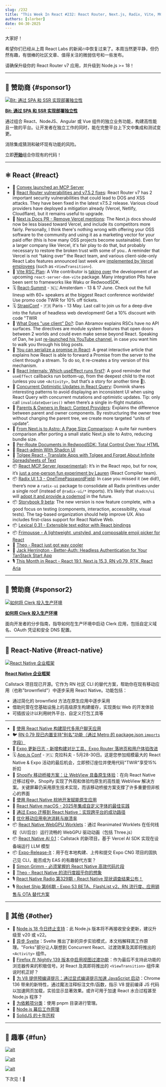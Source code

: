 ```yaml
---
slug: /232
title: "This Week In React #232: React Router, Next.js, Radix, Vite, MCP, Storybook | Entreprise Framework, Shopify, Brownfield, WebGPU, AI, Release-It, Expo | Node.js, Async Svelte, Compile Hints, View Transitions"
authors: [slorber]
date: 04-30-2025
---
```


大家好！

希望你们已经从上周 React Labs 的新闻🔥中恢复过来了。本周当然更平静，但仍然有趣，有很棒的社区文章、值得关注的微弱信号和一些发布。

请确保升级你的 React Router v7 应用，并升级到 Node.js >= 18！

<!-- truncate -->


<Support />

---

## 💸 赞助商 {#sponsor1}

[![Bit: 通过 SPA 和 SSR 实现部署独立性](/emails/issues/232/bit.jpg)](https://bit.dev/?utm_source=ThisWeekInReact&utm_id=10&utm_medium=newsletter)

**[Bit: 通过 SPA 和 SSR 实现部署独立性](https://bit.dev/?utm_source=ThisWeekInReact&utm_id=10&utm_medium=newsletter)**

通过组合 React、NodeJS、Angular 或 Vue 组件的独立业务功能，构建高性能且一致的平台。让开发者在独立工作的同时，能在完整平台上下文中集成和测试变更。

消除集成猜测和破坏现有功能的风险。

立即[**开始**](https://bit.dev/?utm_source=ThisWeekInReact&utm_id=10&utm_medium=newsletter)组合你现有的代码！

---

## ⚛️ React {#react}

- 💸 [Convex launched an MCP Server](https://convex.link/thisweekmcp)
- 🔐 [React Router vulnerabilities and v7.5.2 fixes](https://github.com/remix-run/react-router/blob/main/CHANGELOG.md#v752): React Router v7 has 2 important security vulnerabilities that could lead to DOS and XSS attacks. They have been fixed in the latest v7.5.2 release. Various cloud providers have deployed a mitigation already (Vercel, Netlify, Cloudflare), but it remains useful to upgrade.
- 👀 [Next.js Docs PR \- Remove Vercel mentions](https://github.com/vercel/next.js/pull/78557): The Next.js docs should now be less biased toward Vercel, and include its competitors more fairly. Personally, I think there's nothing wrong with offering your OSS software to the community and using it as a marketing vector for your paid offer (this is how many OSS projects become sustainable). Even for a larger company like Vercel, it's fair play to do that, but probably necessary to restore the broken trust with some of you.. A reminder that Vercel is not “taking over” the React team, and various client-side-only React Labs features announced last week are [implemented by Vercel employees](https://bsky.app/profile/ricky.fm/post/3lnvyuennss2b) (such as `<ViewTransition>`).
- 👀 [Vite RSC Plan](https://github.com/hi-ogawa/vite-plugins/issues/748): A Vite contributor is [taking over](https://github.com/facebook/react/pull/31768#issuecomment-2823466684) the development of an upcoming `react-server-dom-vite` package. Many integration PRs have been sent to frameworks like Waku or RedwoodSDK.
- 🗓 [React-Summit](https://reactsummit.com/?utm_source=Newsletter&utm_medium=thisweekinreact) - 🇳🇱 Amsterdam - 13 & 17 June. Check out the full lineup with 60+ speakers at the biggest React conference worldwide! Use promo code TWIR for 10% off tickets.
- 🗓️ [StrapiConf](https://conf.strapi.io/?utm_source=thisweekinreact) - 🇫🇷 Paris - 13 May. Last call to join us for a deep dive into the future of headless web development! Get a 10% discount with code "TWIR
- 📜 [What Does "use client" Do?](https://overreacted.io/what-does-use-client-do/): Dan Abramov explains RSCs have no API surfaces. The directives are module system features that open doors between 2 worlds and could even make sense beyond React. Speaking of Dan, he just [re-launched his YouTube channel](https://www.youtube.com/@overreacted-io), in case you want him to walk you through his blog posts.
- 📜 [You can serialize a promise in React](https://twofoldframework.com/blog/you-can-serialize-a-promise-in-react): A great interactive article that explains how React is able to forward a Promise from the server to the client through a stream. To do so, it re-creates a tiny version of this mechanism.
- 📜 [React Internals: Which useEffect runs first?](https://frontendmasters.com/blog/react-internals-which-useeffect-runs-first/): A good reminder that `useEffect` callbacks run bottom-up, from the deepest child to the root (unless you use `<Activity>,` but that’s a story for another time 🙈).
- 📜 [Concurrent Optimistic Updates in React Query](https://tkdodo.eu/blog/concurrent-optimistic-updates-in-react-query): Dominik shares interesting patterns to avoid displaying an inconsistent UI when using React Query with concurrent mutations and optimistic updates. Tip: only call `invalidateQueries()` when there’s a single in-flight mutation.
- 📜 [Parents & Owners in React: Context Providers](https://julesblom.com/writing/parent-owners-context): Explains the difference between parent and owner components. By restructuring the owner tree without changing the parent tree, we create more targeted “units of update”.
- 📜 [From Next.js to Astro: A Page Size Comparison](https://alan.norbauer.com/articles/astro-vs-nextjs-page-size/): A quite fair numbers comparison after porting a small static Next.js site to Astro, reducing bundle size.
- 📜 [Per-Route Documents in RedwoodSDK: Total Control Over Your HTML](https://rwsdk.com/blog/redwoodsdk-multiple-documents)
- 📜 [React-admin With Shadcn UI](https://marmelab.com/blog/2025/04/23/react-admin-with-shadcn.html)
- 💸 [Tolgee React - Translate Apps with Tolgee and Forget About Infinite Spreadsheets of Text](https://tolgee.io/apps-integrations/react)
- 📦 [React MCP Server (experimental)](https://github.com/facebook/react/tree/main/compiler/packages/react-mcp-server): It’s in the React repo, but for now, it’s [just a one-person fun experiment by Lauren](https://github.com/facebook/react/pull/32859) (React Compiler team).
- 📦 [Radix UI 1.3 \- OneTimePasswordField](https://www.radix-ui.com/primitives/docs/overview/releases#april-17-2025): In case you missed it (we did\!), there’s now a `radix-ui` package to consolidate all Radix primitives under a single roof (instead of `@radix-ui/*` imports). It’s likely that `shadcn/ui` will [adopt it and provide a codemod](https://github.com/shadcn-ui/ui/pull/6868#issuecomment-2718219342) in the future.
- 📦 [Storybook 9 beta](https://storybook.js.org/blog/storybook-9-beta/): The new version is now feature complete, with a good focus on testing (components, interaction, accessibility, visual tests). The tag-based organization should help improve UX. Also includes first-class support for React Native Web.
- 📦 [Lexical 0.31 \- Extensible text editor with React bindings](https://github.com/facebook/lexical/releases/tag/v0.31.0)
- 📦 [Frimousse \- A lightweight, unstyled, and composable emoji picker for React](https://frimousse.liveblocks.io/)
- 🎥 [Theo \- React just got way cooler](https://www.youtube.com/watch?v=-dePNpdd44M)
- 🎥 [Jack Herrington \- Better-Auth: Headless Authentication for Your TanStack Start App](https://www.youtube.com/watch?v=Atev8Nxpw7c)
- 🎙️ [This Month in React \- React 19.1, Next.js 15.3, RN v0.79, RTK, React Aria](https://creators.spotify.com/pod/profile/reactiflux/episodes/TMiR-2025-04-React-19-1-helps-debug-owner-stacks-e324h0g)

<SubscribeFormEmbed placement="middle" />

---

## 💸 赞助商 {#sponsor2}

[![如何将 Clerk 投入生产环境](/emails/issues/232/clerk.jpg)](https://go.clerk.com/fpzcK5F)

**[如何将 Clerk 投入生产环境](https://go.clerk.com/ovPb3z0)**

面向开发者的分步指南，指导如何在生产环境中启动 Clerk 应用，包括自定义域名、OAuth 凭证和安全 DNS 配置。

---

## 📱 React-Native {#react-native}

[![React Native 企业框架](/emails/issues/232/rnef.jpg)](https://www.rnef.dev/)

**[React Native 企业框架](https://www.rnef.dev/)**

Callstack 项目现已开源。它作为 RN 社区 CLI 的替代方案，帮助你在现有移动应用（也称"brownfield"）中逐步采用 React Native。功能包括：

- 通过简化的 brownfield 方法在原生应用中逐步采用
- 借助托管在您基础设施上的高级原生构建缓存，实现类似 Web 的开发体验
- 可插拔设计以利用树外平台、自定义打包工具等

---

- 💸 [使用 React Native 构建现代多用户聊天应用](https://go.clerk.com/Y0ne425)
- 🐦 [RN 0.79 现已内置支持"别名"功能（通过 Metro 的 package.json `imports` 字段）](https://x.com/satya164/status/1916095938604548366)
- 📣 [Expo 更新日志 - 新增构建对比工具、Expo Router 落地页和用户体验改进](https://expo.dev/changelog/website-updates-4-29-2025)
- 🗓️ [App.js Conf](https://appjs.co/?utm_source=thisweekinreact) - 🇵🇱 克拉科夫 - 5月28-30日。这是您参加规模最大的 React Native & Expo 活动的最后机会，立即预订座位并使用代码"TWIR"享受15%折扣
- 📜 [Shopify 移动桥接方案：让 WebView 具备原生体验](https://shopify.engineering/mobilebridge-native-webviews)：在向 React Native 迁移过程中，Shopify 实现了外观和体验均原生的高性能 WebView 解决方案。关键屏幕仍采用原生技术实现，而该移动桥接方案支撑了许多重要但非核心的界面
- 📜 [使用 React Native 棕地开发赋能原生应用](https://www.callstack.com/blog/powering-native-apps-with-react-native-brownfield)
- 📜 [React Native macOS - 2025年集成自定义字体的最佳实践](https://shift.infinite.red/the-best-way-to-include-custom-fonts-in-react-native-for-macos-in-2025-4cb235e2d6f7)
- 📜 [通过 Expo 迁移到 React Native：实现跨平台的成功路径](https://expo.dev/blog/migrating-to-react-native-with-expo)
- 📜 [优化移动应用电池消耗与崩溃率](https://blog.swmansion.com/optimizing-battery-usage-improving-crash-free-rate-in-a-react-native-app-9e80ba1f240a)
- 📦 [React Native WebGPU Worklets](https://github.com/software-mansion-labs/react-native-webgpu-worklets)：通过 Reanimated Worklets 在任何线程（UI/后台）运行流畅的 WebGPU 驱动动画（包括 Three.js）
- 📦 [React Native AI 0.1](https://github.com/callstackincubator/ai)：Callstack 的新项目，基于 Vercel AI SDK 实现在设备端运行 LLM 模型
- 📦 [Expo-Release-It](https://github.com/mym0404/expo-release-it)：用于在本地构建、上传和提交 Expo CNG 项目的固执己见 CLI，能否成为 EAS 的有趣替代方案？
- 🎥 [Simon Grimm - 必须掌握的 React Native 高效代码片段](https://www.youtube.com/watch?v=42RKqciqjV0)
- 🎥 [Theo - React Native 的流行度超乎你的想象](https://www.youtube.com/watch?v=GoDXfzpYGTc)
- 🎙️ [React Native Radio 第329期 - React Native 现状调查结果公布！](https://infinite.red/react-native-radio/rnr-329-state-of-react-native-survey-results-are-in)
- 🎙️ [Rocket Ship 第66期 - Expo 53 BETA、FlashList v2、RN 流行度、应用销售与 OTA 替代方案](https://share.transistor.fm/s/ba0f8a72)

---

## 🔀 其他 {#other}

- 📣 [Node.js 18 今日终止支持](https://nodejs.org/en/about/previous-releases)：此 Node.js 版本将不再接收安全更新，建议升级至 v20 或 v22。
- 👀 [异步 Svelte](https://github.com/sveltejs/svelte/discussions/15845)：Svelte 推出了新的异步实验模式，本文档解释其工作原理。"Forks"部分让人联想到 Concurrent React、过渡效果及其即将推出的 `<Activity>` 组件。
- 👀 [Firefox 在 Nightly 139 版本中启用视图过渡功能](https://www.mozilla.org/en-US/firefox/140.0a1/releasenotes/#note-790833)：作为最后不支持此功能的浏览器传来的积极信号。对 React 及其即将推出的 `<ViewTransition>` 组件来说时机正好？
- 📜 [为 V8 提供预编译提示：通过显式编译提示加速 JavaScript 启动](https://v8.dev/blog/explicit-compile-hints)：Chrome 136 带来的新特性，通过魔法注释标注文件/函数，指示 V8 提前编译 JS 代码以加速网页加载，实验显示显著效果。或许可用于加速 React 水合过程甚至 Node.js 程序？
- 📜 [为依赖项分类](https://antfu.me/posts/categorize-deps)：使用 pnpm 目录进行管理。
- 📜 [Node.js 幕后工作原理](https://www.deepintodev.com/blog/how-nodejs-works-behind-the-scenes)
- 📜 [SolidJS 的十年历程](https://dev.to/this-is-learning/a-decade-of-solidjs-32f4)

---

## 🤭 趣事 {#fun}

[![alt](/emails/issues/232/meme0.jpg)](https://www.linkedin.com/posts/yangshun_react-vue-svelte-activity-7313404647040249856-uNQi/)

[![alt](/emails/issues/232/meme.jpg)](https://www.reddit.com/r/reactnative/comments/1jxoppk/is_this_you/)

[![alt](/emails/issues/232/meme2.jpg)](https://x.com/jarredsumner/status/1916535123568140571)

下次见！👋